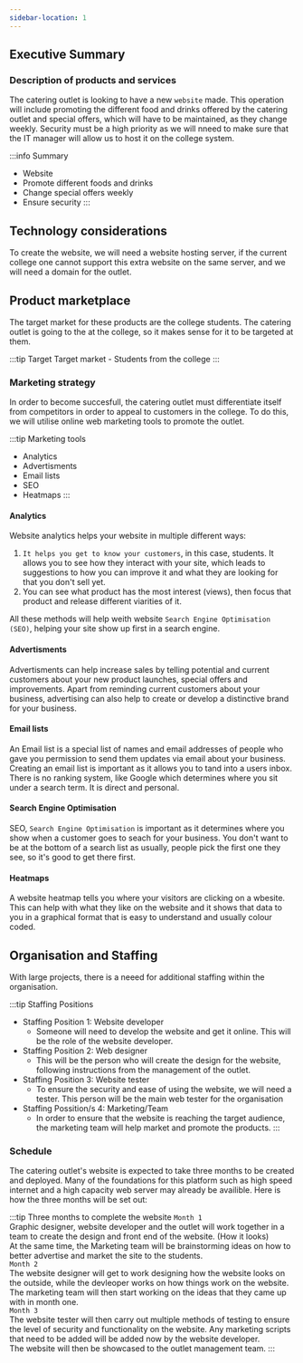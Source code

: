```yaml
---
sidebar-location: 1
---
```


## Executive Summary

### Description of products and services
The catering outlet is looking to have a new `website` made. This operation will include promoting the different food and drinks offered by the catering outlet and special offers, which will have to be maintained, as they change weekly. Security must be a high priority as we will nneed to make sure that the IT manager will allow us to host it on the college system. 

:::info Summary
- Website <br />
- Promote different foods and drinks <br />
- Change special offers weekly <br />
- Ensure security
:::

## Technology considerations

To create the website, we will need a website hosting server, if the current college one cannot support this extra website on the same server, and we will need a domain for the outlet. 

## Product marketplace

The target market for these products are the college students. The catering outlet is going to the at the college, so it makes sense for it to be targeted at them. 

:::tip Target
Target market - Students from the college
:::

### Marketing strategy
In order to become succesfull, the catering outlet must differentiate itself from competitors in order to appeal to customers in the college. To do this, we will utilise online web marketing tools to promote the outlet. 

:::tip Marketing tools
- Analytics 
- Advertisments 
- Email lists 
- SEO 
- Heatmaps 
:::

#### Analytics
Website analytics helps your website in multiple different ways: <br />
1. `It helps you get to know your customers`, in this case, students. It allows you to see how they interact with your site, which leads to suggestions to how you can improve it and what they are looking for that you don't sell yet. <br />
2. You can see what product has the most interest (views), then focus that product and release different viarities of it. <br />

All these methods will help weith website `Search Engine Optimisation (SEO)`, helping your site show up first in a search engine. 

#### Advertisments
Advertisments can help increase sales by telling potential and current customers about your new product launches, special offers and improvements. Apart from reminding current customers about your business, advertising can also help to create or develop a distinctive brand for your business.

#### Email lists
An Email list is a special list of names and email addresses of people who gave you permission to send them updates via email about your business. <br />
Creating an email list is important as it allows you to tand into a users inbox. There is no ranking system, like Google which determines where you sit under a search term. It is direct and personal. <br />

#### Search Engine Optimisation
SEO, `Search Engine Optimisation` is important as it determines where you show when a customer goes to seach for your business. You don't want to be at the bottom of a search list as usually, people pick the first one they see, so it's good to get there first.

#### Heatmaps
A website heatmap tells you where your visitors are clicking on a wbesite. This can help with what they like on the website and it shows that data to you in a graphical format that is easy to understand and usually colour coded. 

## Organisation and Staffing
With large projects, there is a neeed for additional staffing within the organisation. <br />

:::tip Staffing Positions
- Staffing Position 1: Website developer
  - Someone will need to develop the website and get it online. This will be the role of the website developer. 
- Staffing Position 2: Web designer
  -  This will be the person who will create the design for the website, following instructions from the management of the outlet. 
- Staffing Position 3: Website tester
  - To ensure the security and ease of using the website, we will need a tester. This person will be the main web tester for the organisation
- Staffing Possition/s 4: Marketing/Team
  - In order to ensure that the website is reaching the target audience, the marketing team will help market and promote the products. 
:::

### Schedule

The catering outlet's website is expected to take three months to be created and deployed. Many of the foundations for this platform such as high speed internet and a high capacity web server may already be availible. Here is how the three months will be set out: <br />

:::tip Three months to complete the website
`Month 1` <br /> 
Graphic designer, website developer and the outlet will work together in a team to create the design and front end of the website. (How it looks) <br />
At the same time, the Marketing team will be brainstorming ideas on how to better advertise and market the site to the students. <br />
`Month 2` <br />
The website designer will get to work designing how the website looks on the outside, while the devleoper works on how things work on the website. <br />
The marketing team will then start working on the ideas that they came up with in month one. <br />
`Month 3` <br />
The website tester will then carry out multiple methods of testing to ensure the level of security and functionality on the website. Any marketing scripts that need to be added will be added now by the website developer. <br />
The website will then be showcased to the outlet management team. 
:::
